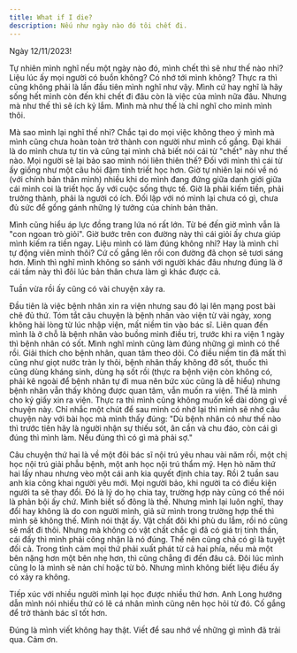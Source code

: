 ```yaml
---
title: What if I die?
description: Nếu như ngày nào đó tôi chết đi.
---
```



Ngày 12/11/2023!

Tự nhiên mình nghĩ nếu một ngày nào đó, mình chết thì sẽ như thế nào nhỉ?
Liệu lúc ấy mọi người có buồn không? Có nhớ tới mình không?
Thực ra thì cũng không phải là lần đầu tiên mình nghĩ như vậy.
Mình cứ hay nghĩ là hãy sống hết mình còn đến khi chết đi đâu còn là việc của mình nữa đâu.
Nhưng mà như thế thì sẽ ích kỷ lắm. Mình mà như thế là chỉ nghĩ cho mình mình thôi.

Mà sao mình lại nghĩ thế nhỉ?
Chắc tại do mọi việc không theo ý mình mà mình cũng chưa hoàn toàn trở thành con người như mình cố gắng.
Đại khái là do mình chưa tự tin và cũng tại mình chả biết nói cái từ "chết" này như thế nào.
Mọi người sẽ lại bảo sao mình nói liên thiên thế?
Đối với mình thì cái từ ấy giống như một câu hỏi đậm tính triết học hơn.
Giờ tự nhiên lại nói về nó (với chính bản thân mình) nhiều khi do mình đang đứng giữa danh giới giữa cái
mình coi là triết học ấy với cuộc sống thực tế.
Giờ là phải kiếm tiền, phải trưởng thành, phải là người có ích.
Đối lập với nó mình lại chưa có gì, chưa đủ sức để gồng gánh những lý tưởng của chính bản thân.

Mình cũng hiểu áp lực đồng trang lứa nó rất lớn. Từ bé đến giờ mình vẫn là "con ngoan trò giỏi".
Giờ bước trên con đường này thì cái giỏi ấy chưa giúp mình kiếm ra tiền ngay.
Liệu mình có làm đúng không nhỉ? Hay là mình chỉ tự động viên mình thôi?
Cứ cố gắng lên rồi con đường đã chọn sẽ tươi sáng hơn.
Mình thì nghĩ mình không so sánh với người khác đâu nhưng đúng là ở cái tầm này thì đôi lúc bản thân chưa làm gì khác được cả.

Tuần vừa rồi ấy cũng có vài chuyện xảy ra.

Đầu tiên là việc bệnh nhân xin ra viện nhưng sau đó lại lên mạng post bài chê đủ thứ.
Tóm tắt câu chuyện là bệnh nhân vào viện từ vài ngày, xong không hài lòng từ lúc nhập viện, mất niềm tin vào bác sĩ.
Liên quan đến mình là ở chỗ là bệnh nhân vào buồng mình điều trị, trước khi ra viện 1 ngày thì bệnh nhân có sốt.
Mình nghĩ mình cũng làm đúng những gì mình có thể rồi. Giải thích cho bệnh nhân, quan tâm theo dõi.
Có điều niềm tin đã mất thì cũng như giọt nước tràn ly thôi, bệnh nhân thấy không đỡ sốt, thuốc thì cũng dùng
kháng sinh, dùng hạ sốt rồi (thực ra bệnh viện còn không có, phải kê ngoài để bệnh nhân tự đi mua nên bức xúc
cũng là dễ hiểu) nhưng bệnh nhân vẫn thấy không được quan tâm, vẫn muốn ra viện. Thế là mình cho ký giấy xin ra viện.
Thực ra thì mình cũng không muốn kể dài dòng gì về chuyện này. Chỉ nhắc một chút để sau mình có nhớ lại thì mình sẽ
nhớ câu chuyện này với bài học mà mình thấy đúng: "Dù bệnh nhân có như thế nào thì trước tiên hãy là người nhận sự thiếu sót,
ân cần và chu đáo, còn cái gì đúng thì mình làm. Nếu đúng thì có gì mà phải sợ."

Câu chuyện thứ hai là về một đôi bác sĩ nội trú yêu nhau vài năm rồi, một chị học nội trú giải phẫu bệnh, một anh học nội trú thẩm mỹ.
Hẹn hò năm thứ hai lấy nhau nhưng vèo một cái anh kia quyết định chia tay. Rồi 2 tuần sau anh kia công khai người yêu mới.
Mọi người bảo, khi người ta có điều kiện người ta sẽ thay đổi. Đó là lý do họ chia tay, trường hợp này cũng có thể nói là phản bội
ấy chứ. Mình biết số đông là thế. Nhưng mình lại luôn nghĩ, thay đổi hay không là do con người mình, giả sử mình trong trường hợp
thế thì mình sẽ không thế. Mình nói thật ấy. Vật chất đôi khi phù du lắm, rồi nó cũng sẽ mất đi thôi. Nhưng mà không có vật chất
chắc gì đã có giá trị tinh thần, cái đấy thì mình phải công nhận là nó đúng. Thế nên cũng chả có gì là tuyệt đối cả.
Trong tình cảm mọi thứ phải xuất phát từ cả hai phía, nếu mà một bên nặng hơn một bên nhẹ hơn, thì cũng chẳng đi đến đâu cả.
Đôi lúc mình cũng lo là mình sẽ nản chí hoặc từ bỏ. Nhưng mình không biết liệu điều ấy có xảy ra không.

<YouTube id="HTcL9WkB_wg" />

Tiếp xúc với nhiều người mình lại học được nhiều thứ hơn.
Anh Long hướng dẫn mình nói nhiều thứ có lẽ cá nhân mình cũng nên học hỏi từ đó.
Cố gắng để trở thành bác sĩ tốt hơn.

Đúng là mình viết không hay thật. Viết để sau nhớ về những gì mình đã trải qua. Cảm ơn.
